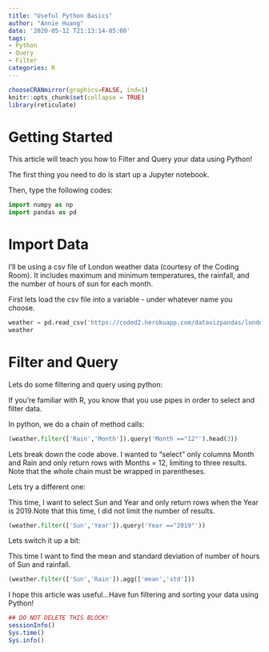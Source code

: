 ```yaml
---
title: "Useful Python Basics"
author: "Annie Huang"
date: '2020-05-12 T21:13:14-05:00'
tags:
- Python
- Query
- Filter
categories: R
---
```


```r
chooseCRANmirror(graphics=FALSE, ind=1)
knitr::opts_chunk$set(collapse = TRUE)
library(reticulate)
```


# Getting Started 

This article will teach you how to Filter and Query your data using Python!

The first thing you need to do is start up a Jupyter notebook.

Then, type the following codes: 

```python
import numpy as np
import pandas as pd
```

# Import Data

I'll be using a csv file of London weather data (courtesy of the Coding Room). It includes maximum and minimum temperatures, the rainfall, and the number of hours of sun for each month. 

First lets load the csv file into a variable - under whatever name you choose. 

```python
weather = pd.read_csv('https://coded2.herokuapp.com/datavizpandas/londonweather.csv')
weather
```


# Filter and Query 

Lets do some filtering and query using python: 

If you're familiar with R, you know that you use pipes in order to select and filter data. 

In python, we do a chain of method calls: 


```python
(weather.filter(['Rain','Month']).query('Month =="12"').head(3))
```

Lets break down the code above. I wanted to "select" only columns Month and Rain and only return rows with Months = 12, limiting to three results. Note that the whole chain must be wrapped in parentheses. 


Lets try a different one: 

This time, I want to select Sun and Year and only return rows when the Year is 2019.Note that this time, I did not limit the number of results. 

```python
(weather.filter(['Sun','Year']).query('Year =="2019"'))
```

Lets switch it up a bit:

This time I want to find the mean and standard deviation of number of hours of Sun and rainfall. 

```python
(weather.filter(['Sun','Rain']).agg(['mean','std']))

```


I hope this article was useful...Have fun filtering and sorting your data using Python! 

```R
## DO NOT DELETE THIS BLOCK!
sessionInfo()
Sys.time()
Sys.info()
```